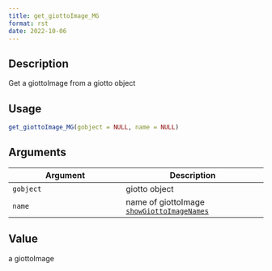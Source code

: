 ```yaml
--- 
title: get_giottoImage_MG 
format: rst 
date: 2022-10-06 
--- 
```


## Description

Get a giottoImage from a giotto object


## Usage

```r
get_giottoImage_MG(gobject = NULL, name = NULL)
```


## Arguments

Argument      |Description
------------- |----------------
`gobject`     |     giotto object
`name`     |     name of giottoImage [`showGiottoImageNames`](#showgiottoimagenames)


## Value

a giottoImage


